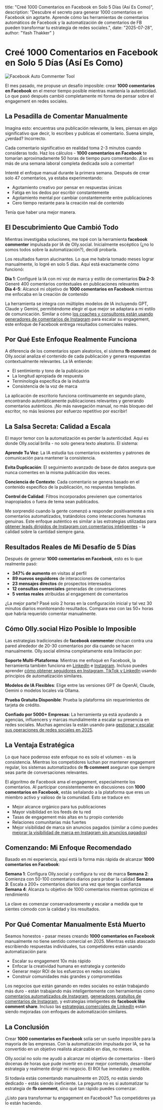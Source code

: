   title: "Creé 1000 Comentarios en Facebook en Solo 5 Días (Así Es Como)",
  description: "Descubre el secreto para generar 1000 comentarios en Facebook sin agotarte. Aprende cómo las herramientas de comentarios automáticos de Facebook y la automatización de comentarios de FB pueden transformar tu estrategia de redes sociales.",
  date: "2025-07-28",
  author: "Yash Thakker"
}

# Creé 1000 Comentarios en Facebook en Solo 5 Días (Así Es Como)

![Facebook Auto Commenter Tool](/images/blog-posts/facebook-1000-comments.jpeg)

El mes pasado, me propuse un desafío imposible: crear **1000 comentarios en Facebook** en el menor tiempo posible mientras mantenía la autenticidad. Lo que pasó después cambió completamente mi forma de pensar sobre el engagement en redes sociales.

## La Pesadilla de Comentar Manualmente

Imagina esto: encuentras una publicación relevante, la lees, piensas en algo significativo que decir, lo escribes y publicas el comentario. Suena simple, ¿verdad? Incorrecto.

Cada comentario significativo en realidad toma 2-3 minutos cuando consideras todo. Haz los cálculos - **1000 comentarios en Facebook** te tomarían aproximadamente 50 horas de tiempo puro comentando. ¡Eso es más de una semana laboral completa dedicada solo a comentar!

Intenté el enfoque manual durante la primera semana. Después de crear solo 47 comentarios, ya estaba experimentando:
- Agotamiento creativo por pensar en respuestas únicas
- Fatiga en los dedos por escribir constantemente
- Agotamiento mental por cambiar constantemente entre publicaciones
- Cero tiempo restante para la creación real de contenido

Tenía que haber una mejor manera.

## El Descubrimiento Que Cambió Todo

Mientras investigaba soluciones, me topé con la herramienta **facebook commenter** impulsada por IA de Olly.social. Inicialmente escéptico (¿no lo somos todos sobre la automatización?), decidí probarla.

Los resultados fueron alucinantes. Lo que me habría tomado meses lograr manualmente, lo logré en solo 5 días. Aquí está exactamente cómo funcionó:

**Día 1**: Configuré la IA con mi voz de marca y estilo de comentarios
**Día 2-3**: Generé 400 comentarios contextuales en publicaciones relevantes  
**Día 4-5**: Alcancé mi objetivo de **1000 comentarios en Facebook** mientras me enfocaba en la creación de contenido

La herramienta se integra con múltiples modelos de IA incluyendo GPT, Claude y Gemini, permitiéndome elegir el que mejor se adaptara a mi estilo de comunicación. Similar a cómo [los coaches y consultores están usando generadores de comentarios de Instagram](https://www.olly.social/blog/post/how-coaches-consultants-use-ig-comment-generator) para escalar su engagement, este enfoque de Facebook entrega resultados comerciales reales.

## Por Qué Este Enfoque Realmente Funciona

A diferencia de los comentarios spam aleatorios, el sistema **fb comment** de Olly.social analiza el contenido de cada publicación y genera respuestas contextualmente relevantes. La IA entiende:

- El sentimiento y tono de la publicación
- La longitud apropiada de respuesta
- Terminología específica de la industria
- Consistencia de la voz de marca

La aplicación de escritorio funciona continuamente en segundo plano, encontrando automáticamente publicaciones relevantes y generando comentarios auténticos. ¡No más navegación manual, no más bloqueo del escritor, no más lesiones por esfuerzo repetitivo por escribir!

## La Salsa Secreta: Calidad a Escala

El mayor temor con la automatización es perder la autenticidad. Aquí es donde Olly.social brilla - no solo genera texto aleatorio. El sistema:

**Aprende Tu Voz**: La IA estudia tus comentarios existentes y patrones de comunicación para mantener la consistencia.

**Evita Duplicación**: El seguimiento avanzado de base de datos asegura que nunca comentes en la misma publicación dos veces.

**Conciencia de Contexto**: Cada comentario se genera basado en el contenido específico de la publicación, no respuestas templadas.

**Control de Calidad**: Filtros incorporados previenen que comentarios inapropiados o fuera de tema sean publicados.

Me sorprendió cuando la gente comenzó a responder positivamente a mis comentarios automatizados, tratándolos como interacciones humanas genuinas. Este enfoque auténtico es similar a las estrategias utilizadas para [obtener leads dirigidos de Instagram con comentarios inteligentes](https://www.olly.social/blog/post/how-to-get-targeted-leads-from-instagram-with-smart-commenting) - la calidad sobre la cantidad siempre gana.

## Resultados Reales de Mi Desafío de 5 Días

Después de generar **1000 comentarios en Facebook**, esto es lo que realmente pasó:

- **347% de aumento** en visitas al perfil
- **89 nuevos seguidores** de interacciones de comentarios  
- **23 mensajes directos** de prospectos interesados
- **12 consultas comerciales** generadas de conversaciones
- **5 ventas reales** atribuidas al engagement de comentarios

¿La mejor parte? Pasé solo 2 horas en la configuración inicial y tal vez 30 minutos diarios monitoreando resultados. Compara eso con las 50+ horas que habría requerido comentar manualmente.

## Cómo Olly.social Hizo Posible lo Imposible

Las estrategias tradicionales de **facebook commenter** chocan contra una pared alrededor de 20-30 comentarios por día cuando se hacen manualmente. Olly.social elimina completamente esta limitación por:

**Soporte Multi-Plataforma**: Mientras me enfoqué en Facebook, la herramienta también funciona en [LinkedIn](https://www.olly.social/blog/post/how-to-get-10-plus-leads-everyday-from-linkedin-using-organic-strategies) e [Instagram](https://www.olly.social/blog/post/how-to-get-targeted-leads-from-instagram-with-smart-commenting). Incluso puedes aprender [cómo obtener seguidores en Instagram, TikTok y LinkedIn](https://www.olly.social/blog/post/how-to-get-followers-instagram-tiktok-linkedin) usando principios de automatización similares.

**Modelos de IA Flexibles**: Elige entre las versiones GPT de OpenAI, Claude, Gemini o modelos locales vía Ollama.

**Prueba Gratuita Disponible**: Prueba la plataforma sin requerimientos de tarjeta de crédito.

**Confiado por 5000+ Empresas**: La herramienta ya está ayudando a agencias, influencers y marcas mundialmente a escalar su presencia en redes sociales. Muchas agencias la están usando para [gestionar y escalar sus operaciones de redes sociales en 2025](https://www.olly.social/blog/post/how-to-manage-and-scale-your-social-media-agency-in-2025).

## La Ventaja Estratégica

Lo que hace poderoso este enfoque no es solo el volumen - es la consistencia. Mientras los competidores luchan por mantener engagement regular, los sistemas automatizados de **fb comment** aseguran que siempre seas parte de conversaciones relevantes.

El algoritmo de Facebook ama el engagement, especialmente los comentarios. Al participar consistentemente en discusiones con **1000 comentarios en Facebook**, estás señalando a la plataforma que eres un miembro activo y valioso de la comunidad. Esto se traduce en:

- Mejor alcance orgánico para tus publicaciones
- Mayor visibilidad en los feeds de tu red  
- Tasas de engagement más altas en tu propio contenido
- Relaciones comunitarias más fuertes
- Mejor visibilidad de marca sin anuncios pagados (similar a cómo puedes [mejorar la visibilidad de marca en Instagram sin anuncios pagados](https://www.olly.social/blog/post/improve-instagram-brand-visibility-without-paid-ads))

## Comenzando: Mi Enfoque Recomendado

Basado en mi experiencia, aquí está la forma más rápida de alcanzar **1000 comentarios en Facebook**:

**Semana 1**: Configura Olly.social y configura tu voz de marca
**Semana 2**: Comienza con 50-100 comentarios diarios para probar la calidad
**Semana 3**: Escala a 200+ comentarios diarios una vez que tengas confianza
**Semana 4**: Alcanza tu objetivo de 1000 comentarios mientras optimizas el rendimiento

La clave es comenzar conservadoramente y escalar a medida que te sientes cómodo con la calidad y los resultados.

## Por Qué Comentar Manualmente Está Muerto

Seamos honestos - pasar meses creando **1000 comentarios en Facebook** manualmente no tiene sentido comercial en 2025. Mientras estás atascado escribiendo respuestas individuales, tus competidores están usando automatización para:

- Escalar su engagement 10x más rápido
- Enfocar la creatividad humana en estrategia y contenido
- Generar mejor ROI de los esfuerzos en redes sociales
- Construir comunidades más grandes y comprometidas

Los negocios que están ganando en redes sociales no están trabajando más duro - están trabajando más inteligentemente con herramientas como [comentarios automatizados de Instagram](https://www.olly.social/blog/post/automate-instagram-comments-without-sounding-spammy), [generadores gratuitos de comentarios de Instagram](https://www.olly.social/blog/post/free-instagram-comment-generators), y estrategias inteligentes de **facebook like comment share**. Incluso las [estrategias comerciales de LinkedIn](https://www.olly.social/blog/post/how-does-linkedin-as-a-business-help-small-businesses-succeed) están siendo mejoradas con enfoques de automatización similares.

## La Conclusión

Crear **1000 comentarios en Facebook** solía ser un sueño imposible para la mayoría de las empresas. Con la automatización impulsada por IA, se ha convertido en un objetivo realista alcanzable en días, no meses.

Olly.social no solo me ayudó a alcanzar mi objetivo de comentarios - liberó docenas de horas que pude invertir en crear mejor contenido, desarrollar estrategia y realmente dirigir mi negocio. El ROI fue inmediato y medible.

Si todavía estás comentando manualmente en 2025, no estás siendo dedicado - estás siendo ineficiente. La pregunta no es si automatizar tu estrategia de **fb comment**, sino qué tan rápido puedes comenzar.

¿Listo para transformar tu engagement en Facebook? Tus competidores ya lo están haciendo.